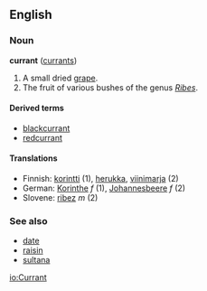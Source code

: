 ==English==
===Noun===
'''currant''' ([[currants]])

# A small dried [[grape]].
# The fruit of various bushes of the genus ''[[Ribes]]''.

====Derived terms====
*[[blackcurrant]]
*[[redcurrant]]

====Translations====
*Finnish:  [[korintti]] (1), [[herukka]], [[viinimarja]] (2)
*German:  [[Korinthe]] ''f'' (1), [[Johannesbeere]] ''f'' (2)
*Slovene: [[ribez]] ''m'' (2)

===See also===
*[[date]]
*[[raisin]]
*[[sultana]]

[[io:Currant]]